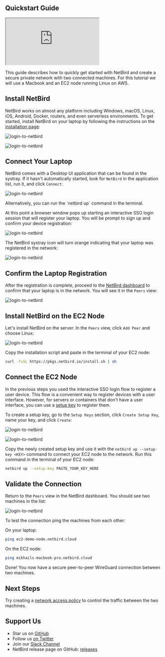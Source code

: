 

## Quickstart Guide

<div className="videowrapper">
    <iframe src="https://www.youtube.com/embed/JRCZy4rLi-c" allow="fullscreen;"></iframe>
</div>

This guide describes how to quickly get started with NetBird and create a secure private network with two connected machines.
For this tutorial we will use a Macbook and an EC2 node running Linux on AWS.

## Install NetBird

NetBird works on almost any platform including Windows, macOS, Linux, iOS, Android, Docker, routers, and even serverless environments.
To get started, install NetBird on your laptop by following the instructions on the [installation page](https://app.netbird.io/install):

<p>
    <img src="/docs-static/img/getting-started/add-peer.png" alt="login-to-netbird" className="imagewrapper"/>
</p>
<p>
    <img src="/docs-static/img/getting-started/mac-installation.png" alt="login-to-netbird" className="imagewrapper"/>
</p>

## Connect Your Laptop
NetBird comes with a Desktop UI application that can be found in the systray. If it hasn't automatically started, look
for `NetBird` in the application list, run it, and click `Connect`:

<p>
    <img src="/docs-static/img/getting-started/systray.png" alt="login-to-netbird" className="imagewrapper"/>
</p>

<Note>
    Alternatively, you can run the `netbird up` command in the terminal.
</Note>

At this point a browser window pops up starting an interactive SSO login session that will register your laptop.
You will be prompt to sign up and confirm your device registration:

<p>
    <img src="/docs-static/img/getting-started/device-confirmation.png" alt="login-to-netbird" className="imagewrapper-big"/>
</p>

The NetBird systray icon will turn orange indicating that your laptop was registered in the network:

<p>
    <img src="/docs-static/img/getting-started/systray-connected.png" alt="login-to-netbird" className="imagewrapper"/>
</p>

## Confirm the Laptop Registration

After the registration is complete, proceed to the [NetBird dashboard](https://app.netbid.io) to confirm that your
laptop is in the network. You will see it in the `Peers` view:

<p>
    <img src="/docs-static/img/getting-started/dashboard.png" alt="login-to-netbird" className="imagewrapper-big"/>

</p>

## Install NetBird on the EC2 Node

Let's install NetBird on the server. In the `Peers` view, click `Add Peer` and choose Linux:

<p>
    <img src="/docs-static/img/getting-started/add-linux-peer.png" alt="login-to-netbird" className="imagewrapper"/>
</p>

Copy the installation script and paste in the terminal of your EC2 node:

```bash
curl -fsSL https://pkgs.netbird.io/install.sh | sh
```

## Connect the EC2 Node

In the previous steps you used the interactive SSO login flow to register a user device. This flow is a convenient way to
register devices with a user interface. However, for servers or containers that don't have a user interface,
you can use a [setup key](/how-to/register-machines-using-setup-keys) to register them.

To create a setup key, go to the `Setup Keys` section, click `Create Setup Key`, name your key, and click `Create`:

<p>
    <img src="/docs-static/img/getting-started/setup-key.png" alt="login-to-netbird" className="imagewrapper"/>
</p>

<p>
    <img src="/docs-static/img/getting-started/setup-key-created.png" alt="login-to-netbird" className="imagewrapper"/>
</p>

Copy the newly created setup key and use it with the `netbird up --setup-key <KEY>` command to connect your EC2 node to the network.
Run this command in the terminal of your EC2 node:

```bash
netbird up --setup-key PASTE_YOUR_KEY_HERE
```

## Validate the Connection

Return to the `Peers` view in the NetBird dashboard. You should see two machines in the list:

<p>
    <img src="/docs-static/img/getting-started/peers.png" alt="login-to-netbird" className="imagewrapper-big"/>
</p>

To test the connection ping the machines from each other:

On your laptop:
```bash
ping ec2-demo-node.netbird.cloud
   ```

On the EC2 node:
 ```bash
ping mikhails-macbook-pro.netbird.cloud
   ```
Done! You now have a secure peer-to-peer WireGuard connection between two machines.

## Next Steps

Try creating a [network access policy](/how-to/manage-network-access) to control the traffic between the two machines.


## Support Us

- Star us on [GitHub](https://github.com/netbirdio/netbird)
- Follow us [on Twitter](https://twitter.com/netbird)
- Join our [Slack Channel](https://join.slack.com/t/netbirdio/shared_invite/zt-2p5zwhm4g-8fHollzrQa5y4PZF5AEpvQ)
- NetBird release page on GitHub: [releases](https://github.com/netbirdio/netbird/releases/latest)
